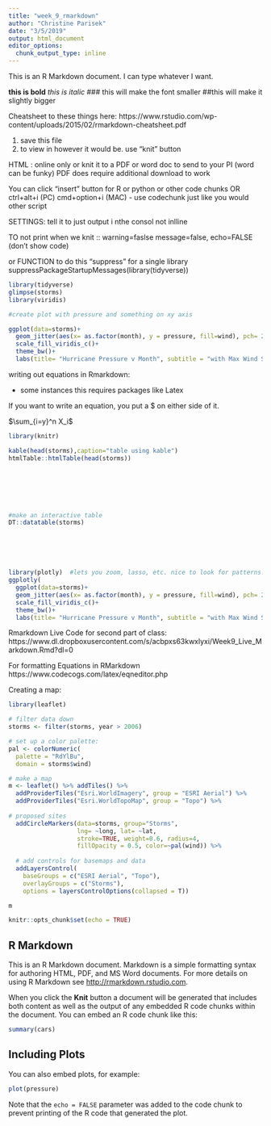 ```yaml
---
title: "week_9_rmarkdown"
author: "Christine Parisek"
date: "3/5/2019"
output: html_document
editor_options: 
  chunk_output_type: inline
---
```


This is an R Markdown document. I can type whatever I want.

**this is bold**
*this is italic*
### this will make the font smaller 
##this will make it slightly bigger 

Cheatsheet to these things here: https://www.rstudio.com/wp-content/uploads/2015/02/rmarkdown-cheatsheet.pdf 

1) save this file 
2) to view in however it would be. use "knit" button 

HTML : online only
or knit it to a PDF or word doc to send to your PI (word can be funky)
PDF does require additional download to work 


You can click "insert" button for R or python or other code chunks 
OR ctrl+alt+i (PC)  cmd+option+i (MAC)
- use codechunk just like you would other script 

SETTINGS: tell it to just output i nthe consol not inlline 


TO not print when we knit ::
warning=faslse
message=false,
echo=FALSE (don't show code) 

or FUNCTION to do this "suppress" for a single library
  suppressPackageStartupMessages(library(tidyverse))
```r

library(tidyverse)
glimpse(storms)
library(viridis)

#create plot with pressure and something on xy axis 

ggplot(data=storms)+
  geom_jitter(aes(x= as.factor(month), y = pressure, fill=wind), pch= 21, alpha= .05)+
  scale_fill_viridis_c()+
  theme_bw()+
  labs(title= "Hurricane Pressure v Month", subtitle = "with Max Wind Speed", x = "Month")


```

writing out equations in Rmarkdown: 

- some instances this requires packages like Latex 

If you want to write an equation, you put a $ on either side of it. 

$\sum_{i=y}^n X_i$

```r
library(knitr)

kable(head(storms),caption="table using kable")
htmlTable::htmlTable(head(storms))







#make an interactive table 
DT::datatable(storms)






library(plotly)  #lets you zoom, lasso, etc. nice to look for patterns! 
ggplotly(
  ggplot(data=storms)+
  geom_jitter(aes(x= as.factor(month), y = pressure, fill=wind), pch= 21, alpha= .05)+
  scale_fill_viridis_c()+
  theme_bw()+
  labs(title= "Hurricane Pressure v Month", subtitle = "with Max Wind Speed", x = "Month"))

```



Rmarkdown Live Code for second part of class: https://www.dl.dropboxusercontent.com/s/acbpxs63kwxlyxi/Week9_Live_Markdown.Rmd?dl=0

For formatting Equations in RMarkdown
https://www.codecogs.com/latex/eqneditor.php








Creating a map:

```r
library(leaflet)

# filter data down 
storms <- filter(storms, year > 2006)

# set up a color palette:
pal <- colorNumeric(
  palette = "RdYlBu",
  domain = storms$wind)

# make a map
m <- leaflet() %>% addTiles() %>% 
  addProviderTiles("Esri.WorldImagery", group = "ESRI Aerial") %>%
  addProviderTiles("Esri.WorldTopoMap", group = "Topo") %>%
  
# proposed sites
  addCircleMarkers(data=storms, group="Storms",
                   lng= ~long, lat= ~lat,
                   stroke=TRUE, weight=0.6, radius=4,
                   fillOpacity = 0.5, color=~pal(wind)) %>%
  
  # add controls for basemaps and data
  addLayersControl(
    baseGroups = c("ESRI Aerial", "Topo"),
    overlayGroups = c("Storms"),
    options = layersControlOptions(collapsed = T))

m
```

























```r
knitr::opts_chunk$set(echo = TRUE)
```

## R Markdown

This is an R Markdown document. Markdown is a simple formatting syntax for authoring HTML, PDF, and MS Word documents. For more details on using R Markdown see <http://rmarkdown.rstudio.com>.

When you click the **Knit** button a document will be generated that includes both content as well as the output of any embedded R code chunks within the document. You can embed an R code chunk like this:

```r
summary(cars)
```

## Including Plots

You can also embed plots, for example:

```r
plot(pressure)
```

Note that the `echo = FALSE` parameter was added to the code chunk to prevent printing of the R code that generated the plot.
